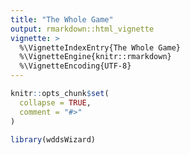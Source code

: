 ```yaml
---
title: "The Whole Game"
output: rmarkdown::html_vignette
vignette: >
  %\VignetteIndexEntry{The Whole Game}
  %\VignetteEngine{knitr::rmarkdown}
  %\VignetteEncoding{UTF-8}
---
```


```r
knitr::opts_chunk$set(
  collapse = TRUE,
  comment = "#>"
)
```

```r
library(wddsWizard)
```
